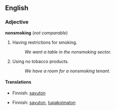 ==English==
===Adjective===
'''nonsmoking''' (''not comparable'')

# Having restrictions for smoking.
#:''We want a table in the nonsmoking sector.''
# Using no tobacco products.
#:''We have a room for a nonsmoking tenant.''

====Translations====
{{trans-top|having restrictions for smoking}}
*Finnish: [[savuton]]
{{trans-bottom}}

{{trans-top|not using tobacco}}
*Finnish: [[savuton]], [[tupakoimaton]]
{{trans-bottom}}